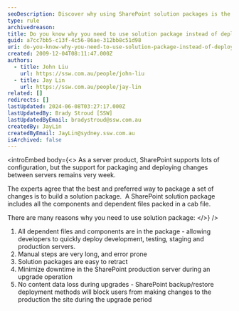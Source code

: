 ```yaml
---
seoDescription: Discover why using SharePoint solution packages is the preferred method for packaging and deploying changes between servers, ensuring minimal downtime and data loss.
type: rule
archivedreason:
title: Do you know why you need to use solution package instead of deployment manually?
guid: a7cc7bb5-c13f-4c56-86ae-312bb8c51d98
uri: do-you-know-why-you-need-to-use-solution-package-instead-of-deployment-manually
created: 2009-12-04T08:11:47.000Z
authors:
  - title: John Liu
    url: https://ssw.com.au/people/john-liu
  - title: Jay Lin
    url: https://ssw.com.au/people/jay-lin
related: []
redirects: []
lastUpdated: 2024-06-08T03:27:17.000Z
lastUpdatedBy: Brady Stroud [SSW]
lastUpdatedByEmail: bradystroud@ssw.com.au
createdBy: JayLin
createdByEmail: JayLin@sydney.ssw.com.au
isArchived: false
---
```


<introEmbed
  body={<>
As a server product, SharePoint supports lots of configuration, but the support for packaging and deploying changes between servers remains very week.

The experts agree that the best and preferred way to package a set of changes is to build a solution package.  A SharePoint solution package includes all the components and dependent files packed in a cab file.

There are many reasons why you need to use solution package:
  </>}
/>
1. All dependent files and components are in the package - allowing developers to quickly deploy development, testing, staging and production servers.
2. Manual steps are very long, and error prone
3. Solution packages are easy to retract
4. Minimize downtime in the SharePoint production server during an upgrade operation
5. No content data loss during upgrades - SharePoint backup/restore deployment methods will block users from making changes to the production the site during the upgrade period
